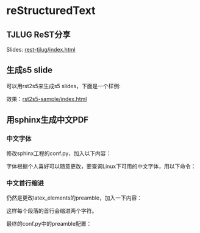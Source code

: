 = reStructuredText =

== TJLUG ReST分享 ==
Slides: [[rest-tjlug/index.html]]

== 生成s5 slide ==
可以用rst2s5来生成s5 slides，下面是一个样例:

{{{class="brush: plain;"
================
rst2s5幻灯片演示
================

------------
这里是副标题
------------

为什么要选择reStructuredText
----------------------------
文档格式众多，为什么要选择reStructuredText呢？

* 纯文本，简易的标记语言
* 易学、易用
* 工具链完善，可以轻松转换到HTML，PDF，S5 Slide，TeX等格式

嵌入图片
--------
嵌入图片的效果是什么样的呢？

    .. image:: funny.jpg
    
}}}

效果：[[rst2s5-sample/index.html]]

== 用sphinx生成中文PDF ==

=== 中文字体 ===
修改sphinx工程的conf.py，加入以下内容：

{{{class="brush: python;"
latex_elements = {
...
# Additional stuff for the LaTeX preamble.
'preamble': '''
\usepackage{xeCJK}
\setCJKmainfont[BoldFont=SimHei, ItalicFont=KaiTi_GB2312]{SimSun}
\setCJKmonofont[Scale=0.9]{Droid Sans Mono}
\setCJKfamilyfont{song}[BoldFont=SimSun]{SimSun}
\setCJKfamilyfont{sf}[BoldFont=SimSun]{SimSun}
''',
}
}}}

字体根据个人喜好可以随意更改，要查询Linux下可用的中文字体，用以下命令：

{{{class="brush: bash;"
fc-list :lang=zh
}}}

=== 中文首行缩进 ===
仍然是更改latex_elements的preamble，加入一下内容：

{{{class="brush: python;"
\usepackage{indentfirst}
\setlength{\parindent}{2em}
}}}

这样每个段落的首行会缩进两个字符。

最终的conf.py中的preamble配置：

{{{class="brush: python;"
latex_elements = {
...
# Additional stuff for the LaTeX preamble.
'preamble': '''
\usepackage{xeCJK}
\usepackage{indentfirst}
\setlength{\parindent}{2em}
\setCJKmainfont[BoldFont=SimHei, ItalicFont=KaiTi_GB2312]{SimSun}
\setCJKmonofont[Scale=0.9]{Droid Sans Mono}
\setCJKfamilyfont{song}[BoldFont=SimSun]{SimSun}
\setCJKfamilyfont{sf}[BoldFont=SimSun]{SimSun}
''',
}
}}}

